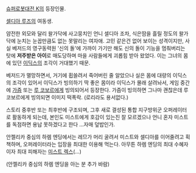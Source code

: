 [[슈퍼로봇대전 K]]의 등장인물.

[[셀디아 루즈]]의 여동생.

얌전한 외모와 달리 왈가닥에 사고뭉치인 언니 셀디아 조차, 식은땀을 흘릴 정도의 왈가닥에 눈치는 눈꼽만큼도 없는 못말리는 여자애. 고민 같은건 없어 보이는 성격이지만, 사실 베저드의 영구동력원 '신의 돌'에 가까이 가기만 해도 신의 돌이 기능을 멈춰버리는 탓에 '''저주받은 아이'''로 매도당하며 마을 사람들에게 괴롭힘 받아 왔었다. 이는 그녀의 몸에 있던 [[이딕스]]의 조각이 거대했기 때문.

베저드가 멸망하면서, 거기에 휩쓸려서 죽어버린 줄 알았으나 실은 몸에 대량의 이딕스의 조각이 있어서 이딕스가 빙의하기 딱 좋은 몸이라 이딕스가 몰래 살려놔서, 게임 중간에 [[가즘]] 또는 [[루 코보르]]에게 빙의되어서 등장한다. 가즘이 빙의하면 그나마 괜찮은데 루 코보르에게 빙의되면 이미지 떡폭락. (로리라도 용서없다.)

스토리 중후반 또는 최후반에 구조되며, 그후 새로 결성된 통합 지구방위군 오퍼레이터로 활동하게 되는데, 본인도 미스트에게 호감이 있는진 잘 모르겠으나 언니 혼자 미스트를 독점하면 용납 못하겠다고 한다 …자매 덮밥인가. 

안젤리카 중심의 하렘 엔딩에서는 레므가 머리 굴려서 미스트와 셀디아를 이어줄려고 획책하며, 오퍼레이터라는 입장을 최대한 이용해 먹는다. 아무튼 하렘 엔딩의 최대 수혜자이자 최대 피해자는 [[미스트 렉스]](…)

(안젤리카 중심의 하렘 엔딩을 아는 분 추가 바람)
